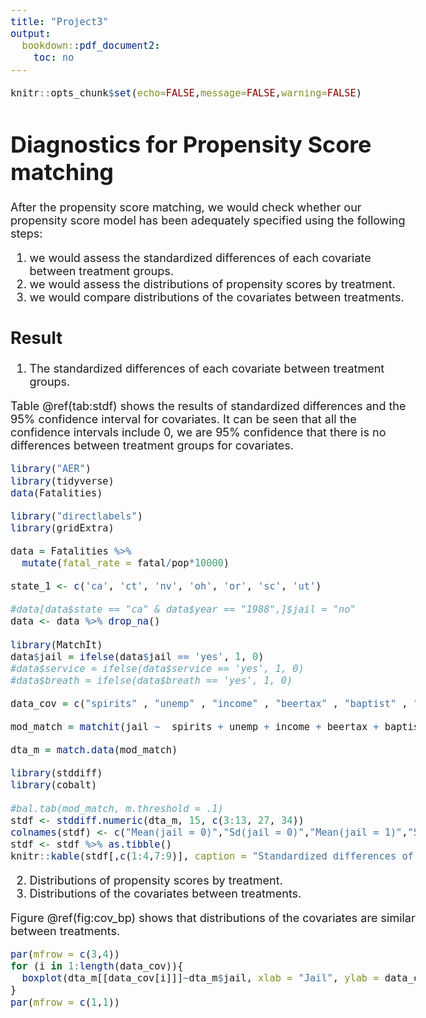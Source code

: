 ```yaml
---
title: "Project3"
output:
  bookdown::pdf_document2:
    toc: no
---
```


<style type="text/css">

body{ /* Normal  */
      font-size: 18px;
  }

</style>

```r
knitr::opts_chunk$set(echo=FALSE,message=FALSE,warning=FALSE)
```

# Diagnostics for Propensity Score matching

After the propensity score matching, we would check whether our propensity score model has been adequately specified using the following steps:

(1) we would assess the standardized differences of each covariate between treatment groups. 
(2) we would assess the distributions of propensity scores by treatment.
(3) we would compare distributions of the covariates between treatments.

## Result

(1) The standardized differences of each covariate between treatment groups.

Table \@ref(tab:stdf) shows the results of standardized differences and the 95% confidence interval for covariates. It can be seen that all the confidence intervals include 0, we are 95% confidence that there is no differences between treatment groups for covariates.  

```r
library("AER")
library(tidyverse)
data(Fatalities)

library("directlabels")
library(gridExtra)

data = Fatalities %>% 
  mutate(fatal_rate = fatal/pop*10000)

state_1 <- c('ca', 'ct', 'nv', 'oh', 'or', 'sc', 'ut')

#data[data$state == "ca" & data$year == "1988",]$jail = "no"
data <- data %>% drop_na()

library(MatchIt)
data$jail = ifelse(data$jail == 'yes', 1, 0)
#data$service = ifelse(data$service == 'yes', 1, 0)
#data$breath = ifelse(data$breath == 'yes', 1, 0)

data_cov = c("spirits" , "unemp" , "income" , "beertax" , "baptist" , "mormon" , "drinkage" , "dry" , "youngdrivers" , "miles" , "pop" , "gsp")

mod_match = matchit(jail ~  spirits + unemp + income + beertax + baptist + mormon + drinkage + dry + youngdrivers + miles + breath + pop + gsp, method = "nearest", data = data)

dta_m = match.data(mod_match)
```

```r
library(stddiff)
library(cobalt)

#bal.tab(mod_match, m.threshold = .1)
stdf <- stddiff.numeric(dta_m, 15, c(3:13, 27, 34))
colnames(stdf) <- c("Mean(jail = 0)","Sd(jail = 0)","Mean(jail = 1)","Sd(jail = 1)","missing.c","missing.t", "Standardized difference",  "Lower bound", "Upper bound")
stdf <- stdf %>% as.tibble()
knitr::kable(stdf[,c(1:4,7:9)], caption = "Standardized differences of covariates between treatment groups.")
```

(2) Distributions of propensity scores by treatment.
(3) Distributions of the covariates between treatments.

Figure \@ref(fig:cov_bp) shows that distributions of the covariates are similar between treatments.
```r
par(mfrow = c(3,4))
for (i in 1:length(data_cov)){
  boxplot(dta_m[[data_cov[i]]]~dta_m$jail, xlab = "Jail", ylab = data_cov[i])
}
par(mfrow = c(1,1))
```

